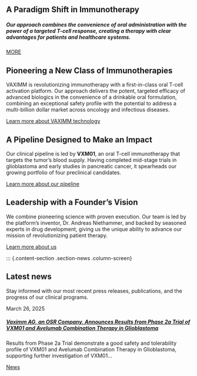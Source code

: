 
::: {.hero-section .column-screen}
```{=html}
  <div class="hero-text">
    <h2>A Paradigm Shift in Immunotherapy</h2>
    <h5>Our approach combines the convenience of oral administration with the power of a targeted T-cell response, creating a therapy with clear advantages for patients and healthcare systems.</h5>
    <a href="technology.qmd" class="btn btn-primary btn-lg mt-4">MORE</a>
  </div>
```
:::

::: {.content-section .section-pioneering .column-screen}
<div class="container">
## Pioneering a New Class of Immunotherapies

VAXIMM is revolutionizing immunotherapy with a first-in-class oral T-cell activation platform. Our approach delivers the potent, targeted efficacy of advanced biologics in the convenience of a drinkable oral formulation, combining an exceptional safety profile with the potential to address a multi-billion dollar market across oncology and infectious diseases.

::: {.text-center .mt-4}
[Learn more about VAXIMM technology](technology.qmd){.btn .btn-outline-light}
:::
</div>
:::


::: {.content-section .section-pipeline .column-screen}
<div class="container">
## A Pipeline Designed to Make an Impact

Our clinical pipeline is led by **VXM01**, an oral T-cell immunotherapy that targets the tumor's blood supply. Having completed mid-stage trials in glioblastoma and early studies in pancreatic cancer, it spearheads our growing portfolio of four preclinical candidates.

::: {.text-center .mt-4}
[Learn more about our pipeline](pipeline.qmd){.btn .btn-outline-light}
:::
</div>
:::

::: {.content-section .section-leadership .column-screen}
<div class="container">
## Leadership with a Founder's Vision

We combine pioneering science with proven execution. Our team is led by the platform's inventor, Dr. Andreas Niethammer, and backed by seasoned experts in drug development, giving us the unique ability to advance our mission of revolutionizing patient therapy.

::: {.text-center .mt-4}
[Learn more about us](about.qmd){.btn .btn-outline-light}
:::
</div>
:::
 
::: {.content-section .section-news .column-screen}
<div class="container">
## Latest news

Stay informed with our most recent press releases, publications, and the progress of our clinical programs.

```{=html}
<div class="py-5">
    <div class="row">
        <div class="col-md-8 col-lg-6 mx-auto"> <div class="card h-100 shadow-sm">
                <div class="card-body d-flex flex-column">
                    <p class="text-body-secondary mb-2">March 26, 2025</p>
                    <h5 class="card-title">
                        <a href="#" class="text-dark text-decoration-none">
                            Vaximm AG, an OSR Company, Announces Results from Phase 2a Trial of VXM01 and Avelumab Combination Therapy in Glioblastoma
                        </a>
                    </h5>
                    <p class="card-text text-muted mt-3">
                        Results from Phase 2a Trial demonstrate a good safety and tolerability profile of VXM01 and Avelumab Combination Therapy in Glioblastoma, supporting further investigation of VXM01...
                    </p>
                    <div class="mt-auto"></div>
                </div>
            </div>

        </div>
    </div>
</div>
```

::: {.text-center .mt-4}
[News](news.qmd){.btn .btn-outline-primary}
:::